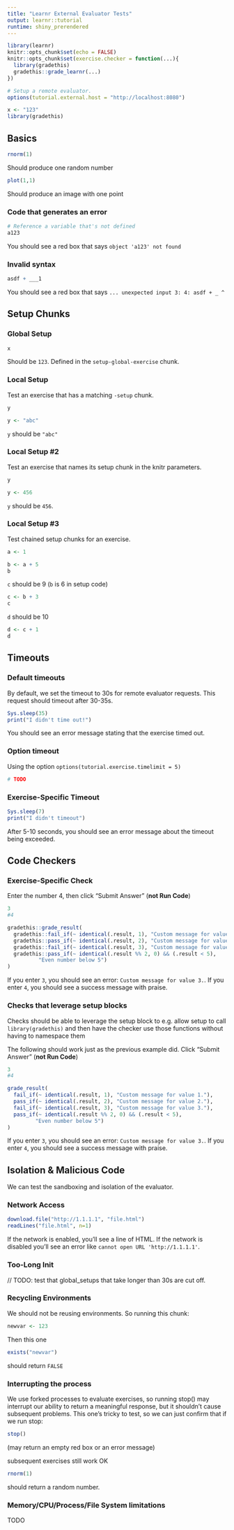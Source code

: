 ```yaml
---
title: "Learnr External Evaluator Tests"
output: learnr::tutorial
runtime: shiny_prerendered
---
```


```r
library(learnr)
knitr::opts_chunk$set(echo = FALSE)
knitr::opts_chunk$set(exercise.checker = function(...){
  library(gradethis)
  gradethis::grade_learnr(...)
})
```

```r
# Setup a remote evaluator.
options(tutorial.external.host = "http://localhost:8080") 
```

```r
x <- "123"
library(gradethis)
```


## Basics

```r
rnorm(1)
```

Should produce one random number

```r
plot(1,1)
```

Should produce an image with one point

### Code that generates an error

```r
# Reference a variable that's not defined
a123
```

You should see a red box that says `object 'a123' not found`

### Invalid syntax

```r
asdf + ___1
```

You should see a red box that says `... unexpected input 3: 4: asdf + _ ^`

## Setup Chunks

### Global Setup

```r
x
```

Should be `123`. Defined in the `setup-global-exercise` chunk.

### Local Setup

Test an exercise that has a matching `-setup` chunk.

```r
y
```

```r
y <- "abc"
```

`y` should be `"abc"`

### Local Setup #2

Test an exercise that names its setup chunk in the knitr parameters.

```r
y
```

```r
y <- 456
```

`y` should be `456`.

### Local Setup #3

Test chained setup chunks for an exercise.

```r
a <- 1
```

```r
b <- a + 5
b
```

`c` should be 9 (`b` is 6 in setup code)

```r
c <- b + 3
c
```

`d` should be 10

```r
d <- c + 1
d
```

## Timeouts

### Default timeouts

By default, we set the timeout to 30s for remote evaluator requests. This request should timeout after 30-35s.

```r
Sys.sleep(35)
print("I didn't time out!")
```

You should see an error message stating that the exercise timed out.

### Option timeout

Using the option `options(tutorial.exercise.timelimit = 5)`

```r
# TODO
```

### Exercise-Specific Timeout

```r
Sys.sleep(7)
print("I didn't timeout")
```

After 5-10 seconds, you should see an error message about the timeout being exceeded.

## Code Checkers

### Exercise-Specific Check

Enter the number 4, then click "Submit Answer" (**not Run Code**)
```r
3
#4
```
 
```r
gradethis::grade_result(
  gradethis::fail_if(~ identical(.result, 1), "Custom message for value 1."),
  gradethis::pass_if(~ identical(.result, 2), "Custom message for value 2."),
  gradethis::fail_if(~ identical(.result, 3), "Custom message for value 3."),
  gradethis::pass_if(~ identical(.result %% 2, 0) && (.result < 5),
          "Even number below 5")
)
```

If you enter `3`, you should see an error: `Custom message for value 3.`. If you enter `4`, you should see a success message with praise.


### Checks that leverage setup blocks

Checks should be able to leverage the setup block to e.g. allow setup to call `library(gradethis)` and then have the checker use those functions without having to namespace them

The following should work just as the previous example did. Click "Submit Answer" (**not Run Code**)

```r
3
#4
```
 
```r
grade_result(
  fail_if(~ identical(.result, 1), "Custom message for value 1."),
  pass_if(~ identical(.result, 2), "Custom message for value 2."),
  fail_if(~ identical(.result, 3), "Custom message for value 3."),
  pass_if(~ identical(.result %% 2, 0) && (.result < 5),
         "Even number below 5")
)
```

If you enter `3`, you should see an error: `Custom message for value 3.`. If you enter `4`, you should see a success message with praise.

## Isolation & Malicious Code

We can test the sandboxing and isolation of the evaluator.

### Network Access

```r
download.file("http://1.1.1.1", "file.html")
readLines("file.html", n=1)
```

If the network is enabled, you'll see a line of HTML. If the network is disabled you'll see an error like `cannot open URL 'http://1.1.1.1'`.

### Too-Long Init

// TODO: test that global_setups that take longer than 30s are cut off.

### Recycling Environments

We should not be reusing environments. So running this chunk:

```r
newvar <- 123
```

Then this one

```r
exists("newvar")
```

should return `FALSE`

### Interrupting the process

We use forked processes to evaluate exercises, so running stop() may interrupt our ability to return a meaningful response, but it shouldn't cause subsequent problems. This one's tricky to test, so we can just confirm that if we run stop:

```r
stop()
```

(may return an empty red box or an error message)

subsequent exercises still work OK

```r
rnorm(1)
```

should return a random number.

### Memory/CPU/Process/File System limitations

TODO